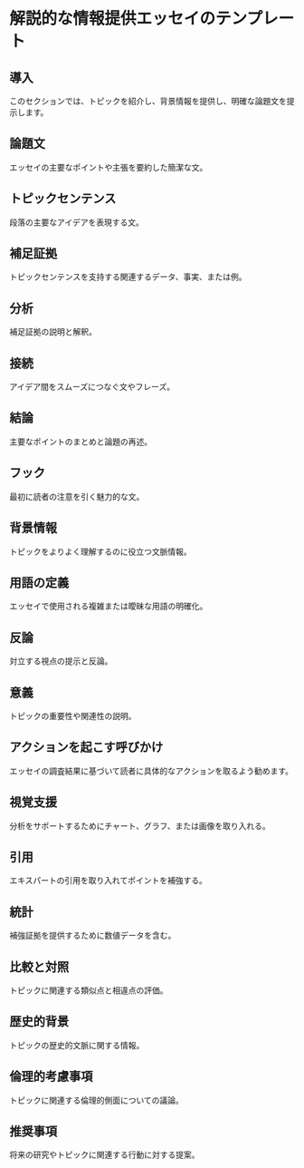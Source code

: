 # 解説的な情報提供エッセイのテンプレート


<div style={{ width: "100%", padding: 20, height: "70vh" }}>
  <Chat
    welcome={"こんにちは、どの種類のテンプレートについて話し合いたいですか？"}
    teacherName={"アレックス"}
    systemPrompt={"このユーザーが望むエッセイのテンプレートを見つけるのを手伝ってください！"}
  />
</div>

## 導入

このセクションでは、トピックを紹介し、背景情報を提供し、明確な論題文を提示します。

## 論題文

エッセイの主要なポイントや主張を要約した簡潔な文。

## トピックセンテンス

段落の主要なアイデアを表現する文。

## 補足証拠

トピックセンテンスを支持する関連するデータ、事実、または例。

## 分析

補足証拠の説明と解釈。

## 接続

アイデア間をスムーズにつなぐ文やフレーズ。

## 結論

主要なポイントのまとめと論題の再述。

## フック

最初に読者の注意を引く魅力的な文。

## 背景情報

トピックをよりよく理解するのに役立つ文脈情報。

## 用語の定義

エッセイで使用される複雑または曖昧な用語の明確化。

## 反論

対立する視点の提示と反論。

## 意義

トピックの重要性や関連性の説明。

## アクションを起こす呼びかけ

エッセイの調査結果に基づいて読者に具体的なアクションを取るよう勧めます。

## 視覚支援

分析をサポートするためにチャート、グラフ、または画像を取り入れる。

## 引用

エキスパートの引用を取り入れてポイントを補強する。

## 統計

補強証拠を提供するために数値データを含む。

## 比較と対照

トピックに関連する類似点と相違点の評価。

## 歴史的背景

トピックの歴史的文脈に関する情報。

## 倫理的考慮事項

トピックに関連する倫理的側面についての議論。

## 推奨事項

将来の研究やトピックに関連する行動に対する提案。

